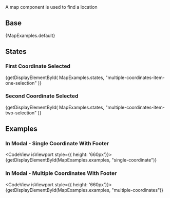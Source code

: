 
<div className="lead doc">A map component is used to find a location</div>

## Base

<CodeView>{MapExamples.default}</CodeView>

## States

### First Coordinate Selected

<CodeView>
  {getDisplayElementById(
    MapExamples.states,
    "multiple-coordinates-item-one-selection"
  )}
</CodeView>

### Second Coordinate Selected

<CodeView>
  {getDisplayElementById(
    MapExamples.states,
    "multiple-coordinates-item-two-selection"
  )}
</CodeView>

## Examples

### In Modal - Single Coordinate With Footer

<CodeView isViewport style={{ height: '660px'}}>
  {getDisplayElementById(MapExamples.examples, "single-coordinate")}
</CodeView>

### In Modal - Multiple Coordinates With Footer

<CodeView isViewport style={{ height: '660px'}}>
  {getDisplayElementById(MapExamples.examples, "multiple-coordinates")}
</CodeView>
